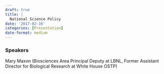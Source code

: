 ```yaml
---
draft: true 
title: |
  National Science Policy
date: '2017-02-16'
categories: [Presentation]
date-format: medium 
---
```



### Speakers  
Mary Maxon (Biosciences Area Principal Deputy at LBNL, Former Assistant Director for Biological Research at White House OSTP)



